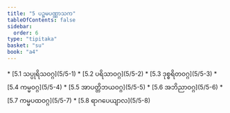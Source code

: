 ```yaml
---
title: "5 ပဉ္စမပဏ္ဏာသက"
tableOfContents: false
sidebar:
  order: 6
type: "tipitaka"
basket: "su"
book: "a4"
---
```



<DynamicBreadcrumb />



<TableOfContents book="a4" section="5">
* [5.1 သပ္ပုရိသဝဂ္ဂ](5/5-1)
* [5.2 ပရိသာဝဂ္ဂ](5/5-2)
* [5.3 ဒုစ္စရိတဝဂ္ဂ](5/5-3)
* [5.4 ကမ္မဝဂ္ဂ](5/5-4)
* [5.5 အာပတ္တိဘယဝဂ္ဂ](5/5-5)
* [5.6 အဘိညာဝဂ္ဂ](5/5-6)
* [5.7 ကမ္မပထဝဂ္ဂ](5/5-7)
* [5.8 ရာဂပေယျာလ](5/5-8)
</TableOfContents>